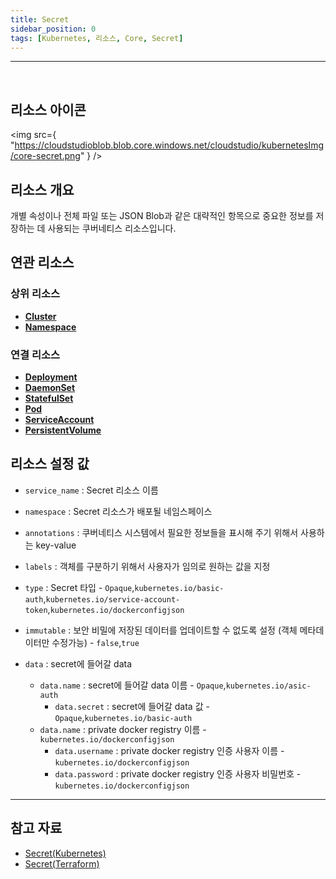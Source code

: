 ```yaml
---
title: Secret
sidebar_position: 0
tags: [Kubernetes, 리소스, Core, Secret]
---
```



<hr />
<br />


## 리소스 아이콘

<img
    src={
        "https://cloudstudioblob.blob.core.windows.net/cloudstudio/kubernetesImg/core-secret.png"
    }
/>

## 리소스 개요

개별 속성이나 전체 파일 또는 JSON Blob과 같은 대략적인 항목으로 중요한 정보를 저장하는 데 사용되는 쿠버네티스 리소스입니다.

## 연관 리소스

### 상위 리소스

-   [**Cluster**](https://docs.cstudio.app/docs/resource/kubernetes/Base/Cluster)
-   [**Namespace**](https://docs.cstudio.app/docs/resource/kubernetes/Core/Namespace)


### 연결 리소스

-   [**Deployment**](https://docs.cstudio.app/docs/resource/kubernetes/Apps/Deployment)
-   [**DaemonSet**](https://docs.cstudio.app/docs/resource/kubernetes/Core/DaemonSet)
-   [**StatefulSet**](https://docs.cstudio.app/docs/resource/kubernetes/Apps/StatefulSet)
-   [**Pod**](https://docs.cstudio.app/docs/resource/kubernetes/Core/Pod)
-   [**ServiceAccount**](https://docs.cstudio.app/docs/resource/kubernetes/Core/ServiceAccount)
-   [**PersistentVolume**](https://docs.cstudio.app/docs/resource/kubernetes/Core/PersistentVolume)




## 리소스 설정 값

-   `service_name` : Secret 리소스 이름
-   `namespace` : Secret 리소스가 배포될 네임스페이스
-   `annotations` : 쿠버네티스 시스템에서 필요한 정보들을 표시해 주기 위해서 사용하는 key-value
-   `labels` : 객체를 구분하기 위해서 사용자가 임의로 원하는 값을 지정
-   `type` : Secret 타입 - `Opaque`,`kubernetes.io/basic-auth`,`kubernetes.io/service-account-token`,`kubernetes.io/dockerconfigjson`
-   `immutable` : 보안 비밀에 저장된 데이터를 업데이트할 수 없도록 설정 (객체 메타데이터만 수정가능) - `false`,`true`

-   `data` : secret에 들어갈 data
    -   `data.name` : secret에 들어갈 data 이름 - `Opaque`,`kubernetes.io/asic-auth` 
        -   `data.secret` : secret에 들어갈 data 값 - `Opaque`,`kubernetes.io/basic-auth`         
    -   `data.name` : private docker registry 이름 - `kubernetes.io/dockerconfigjson`
        -   `data.username` : private docker registry 인증 사용자 이름 - `kubernetes.io/dockerconfigjson`
        -   `data.password` : private docker registry 인증 사용자 비밀번호 - `kubernetes.io/dockerconfigjson`


---

## 참고 자료

-   [Secret(Kubernetes)](https://kubernetes.io/docs/concepts/configuration/secret/)
-   [Secret(Terraform)](https://registry.terraform.io/providers/hashicorp/kubernetes/latest/docs/resources/secret)
